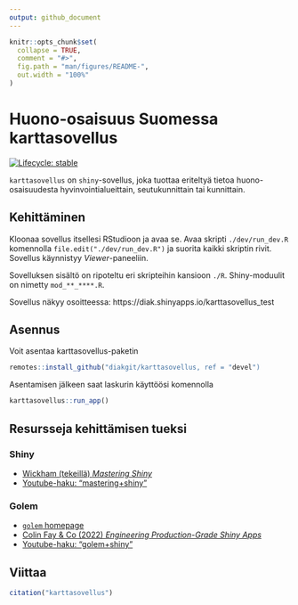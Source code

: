```yaml
---
output: github_document
---
```


<!-- README.md is generated from README.Rmd. Please edit that file -->

```r
knitr::opts_chunk$set(
  collapse = TRUE,
  comment = "#>",
  fig.path = "man/figures/README-",
  out.width = "100%"
)
```

# Huono-osaisuus Suomessa karttasovellus


<!-- badges: start -->
[![Lifecycle: stable](https://img.shields.io/badge/lifecycle-stable-brightgreen.svg)](https://lifecycle.r-lib.org/articles/stages.html#stable)
<!-- badges: end -->


`karttasovellus` on `shiny`-sovellus, joka tuottaa eriteltyä tietoa huono-osaisuudesta hyvinvointialueittain, seutukunnittain tai kunnittain.

## Kehittäminen

Kloonaa sovellus itsellesi RStudioon ja avaa se. Avaa skripti `./dev/run_dev.R` komennolla `file.edit("./dev/run_dev.R")` ja suorita kaikki skriptin rivit. Sovellus käynnistyy *Viewer*-paneeliin.

Sovelluksen sisältö on ripoteltu eri skripteihin kansioon `./R`. Shiny-moduulit on nimetty `mod_**_****.R`.

Sovellus näkyy osoitteessa: https://diak.shinyapps.io/karttasovellus_test

## Asennus

Voit asentaa karttasovellus-paketin

``` r
remotes::install_github("diakgit/karttasovellus, ref = "devel") 
```

Asentamisen jälkeen saat laskurin käyttöösi komennolla


```r

karttasovellus::run_app()

```

 

## Resursseja kehittämisen tueksi

### Shiny

- [Wickham (tekeillä) *Mastering Shiny*](https://mastering-shiny.org/)
- [Youtube-haku: "mastering+shiny"](https://www.youtube.com/results?search_query=mastering+shiny)

### Golem

- [`golem` homepage](https://thinkr-open.github.io/golem/)
- [Colin Fay & Co (2022) *Engineering Production-Grade Shiny Apps*](https://engineering-shiny.org/)
- [Youtube-haku: "golem+shiny"](https://www.youtube.com/results?search_query=golem+shiny)

## Viittaa

```r

citation("karttasovellus")

```

